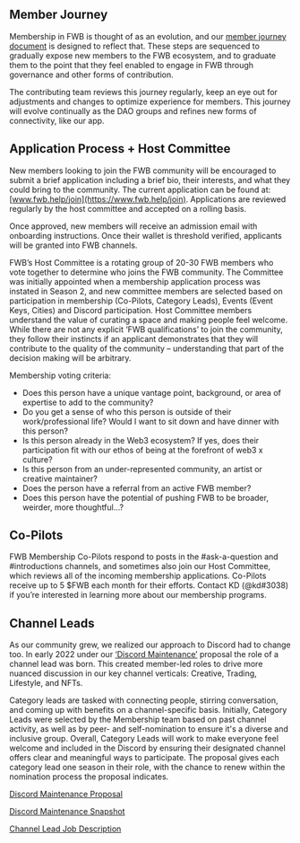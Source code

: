 ## Member Journey 

Membership in FWB is thought of as an evolution, and our [member journey document](https://docs.google.com/document/d/1hVBFSPLNrgTHesklCs0HtGQfMUD9tmlu_PnhMXrPaZ0/edit) is designed to reflect that. These steps are sequenced to gradually expose new members to the FWB ecosystem, and to graduate them to the point that they feel enabled to engage in FWB through governance and other forms of contribution. 

The contributing team reviews this journey regularly, keep an eye out for adjustments and changes to optimize experience for members. This journey will evolve continually as the DAO groups and refines new forms of connectivity, like our app. 

## Application Process + Host Committee 

New members looking to join the FWB community will be encouraged to submit a brief application including a brief bio, their interests, and what they could bring to the community. The current application can be found at: [www.fwb.help/join](https://www.fwb.help/join). Applications are reviewed regularly by the host committee and accepted on a rolling basis. 

Once approved, new members will receive an admission email with onboarding instructions. Once their wallet is threshold verified, applicants will be granted into FWB channels. 

FWB’s Host Committee is a rotating group of 20-30 FWB members who vote together to determine who joins the FWB community. The Committee was initially appointed when a membership application process was instated in Season 2, and new committee members are selected based on participation in membership (Co-Pilots, Category Leads), Events (Event Keys, Cities) and Discord participation. Host Committee members understand the value of curating a space and making people feel welcome. While there are not any explicit ‘FWB qualifications’ to join the community, they follow their instincts if an applicant demonstrates that they will contribute to the quality of the community – understanding that part of the decision making will be arbitrary. 

Membership voting criteria: 

- Does this person have a unique vantage point, background, or area of expertise to add to the community?
- Do you get a sense of who this person is outside of their work/professional life? Would I want to sit down and have dinner with this person?
- Is this person already in the Web3 ecosystem? If yes, does their participation fit with our ethos of being at the forefront of web3 x culture?
- Is this person from an under-represented community, an artist or creative maintainer?
- Does the person have a referral from an active FWB member?
- Does this person have the potential of pushing FWB to be broader, weirder, more thoughtful...?

## Co-Pilots

FWB Membership Co-Pilots respond to posts in the #ask-a-question and #introductions channels, and sometimes also join our Host Committee, which reviews all of the incoming membership applications. Co-Pilots receive up to 5 $FWB each month for their efforts. Contact KD (@kd#3038) if you’re interested in learning more about our membership programs.

## Channel Leads

As our community grew, we realized our approach to Discord had to change too. In early 2022 under our [‘Discord Maintenance’](https://docs.google.com/document/d/1GbU-Px6nz569JA-kY2pU2NwAHScp9Mj9T72h9OxfGU0/edit#heading=h.sesiqic6ufk4) proposal the role of a channel lead was born. This created member-led roles to drive more nuanced discussion in our key channel verticals: Creative, Trading, Lifestyle, and NFTs. 

Category leads are tasked with connecting people, stirring conversation, and coming up with benefits on a channel-specific basis. Initially, Category Leads were selected by the Membership team based on past channel activity, as well as by peer- and self-nomination to ensure it's a diverse and inclusive group. Overall, Category Leads will work to make everyone feel welcome and included in the Discord by ensuring their designated channel offers clear and meaningful ways to participate. The proposal gives each category lead one season in their role, with the chance to renew within the nomination process the proposal indicates. 


[Discord Maintenance Proposal](https://docs.google.com/document/d/1GbU-Px6nz569JA-kY2pU2NwAHScp9Mj9T72h9OxfGU0/edit#heading=h.sesiqic6ufk4) 

[Discord Maintenance Snapshot](https://snapshot.org/#/friendswithbenefits.eth/proposal/0xbec91990ee10e9ce937a11cb634b7f89d82e46b7dc894d71565e9b08a7c2bf98) 

[Channel Lead Job Description](https://docs.google.com/document/d/1iWbfm1ckenN-eHxjhlHCTX6poED3_KGhk1fCuoQ7ju8/edit)  
